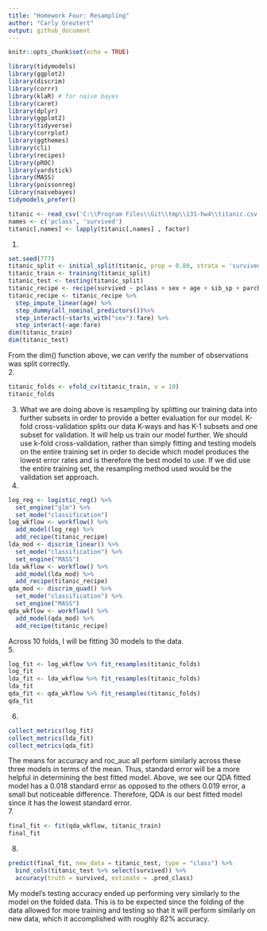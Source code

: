 ```yaml
---
title: "Homework Four: Resampling"
author: "Carly Greutert"
output: github_document
---
```


```r
knitr::opts_chunk$set(echo = TRUE)
```

```r
library(tidymodels)
library(ggplot2)
library(discrim)
library(corrr)
library(klaR) # for naive bayes
library(caret)
library(dplyr)
library(ggplot2)
library(tidyverse)
library(corrplot)
library(ggthemes)
library(cli)
library(recipes)
library(pROC)
library(yardstick)
library(MASS)
library(poissonreg)
library(naivebayes)
tidymodels_prefer()
```

```r
titanic <- read_csv('C:\\Program Files\\Git\\tmp\\131-hw4\\titanic.csv')
names <- c('pclass', 'survived')
titanic[,names] <- lapply(titanic[,names] , factor)
```

1.
```r
set.seed(777)
titanic_split <- initial_split(titanic, prop = 0.80, strata = 'survived')
titanic_train <- training(titanic_split)
titanic_test <- testing(titanic_split)
titanic_recipe <- recipe(survived ~ pclass + sex + age + sib_sp + parch + fare, data = titanic_train)
titanic_recipe <- titanic_recipe %>%
  step_impute_linear(age) %>%
  step_dummy(all_nominal_predictors())%>%
  step_interact(~starts_with("sex"):fare) %>%
  step_interact(~age:fare)
dim(titanic_train)
dim(titanic_test)
```
From the dim() function above, we can verify the number of observations was split correctly.                         
2.
```r
titanic_folds <- vfold_cv(titanic_train, v = 10)
titanic_folds
```

3. What we are doing above is resampling by splitting our training data into further subsets in order to provide a better evaluation for our model. K-fold cross-validation splits our data K-ways and has K-1 subsets and one subset for validation. It will help us train our model further. We should use k-fold cross-validation, rather than simply fitting and testing models on the entire training set in order to decide which model produces the lowest error rates and is therefore the best model to use. If we did use the entire training set, the resampling method used would be the validation set approach.                                                      
4. 
```r
log_reg <- logistic_reg() %>% 
  set_engine("glm") %>% 
  set_mode("classification")
log_wkflow <- workflow() %>% 
  add_model(log_reg) %>% 
  add_recipe(titanic_recipe)
lda_mod <- discrim_linear() %>% 
  set_mode("classification") %>% 
  set_engine("MASS")
lda_wkflow <- workflow() %>% 
  add_model(lda_mod) %>% 
  add_recipe(titanic_recipe)
qda_mod <- discrim_quad() %>% 
  set_mode("classification") %>% 
  set_engine("MASS")
qda_wkflow <- workflow() %>% 
  add_model(qda_mod) %>% 
  add_recipe(titanic_recipe)
```
Across 10 folds, I will be fitting 30 models to the data.                                       
5.
```r
log_fit <- log_wkflow %>% fit_resamples(titanic_folds)
log_fit
lda_fit <- lda_wkflow %>% fit_resamples(titanic_folds)
lda_fit
qda_fit <- qda_wkflow %>% fit_resamples(titanic_folds)
qda_fit
```

6.
```r
collect_metrics(log_fit)
collect_metrics(lda_fit)
collect_metrics(qda_fit)
```
The means for accuracy and roc_auc all perform similarly across these three models in terms of the mean. Thus, standard error will be a more helpful in determining the best fitted model. Above, we see our QDA fitted model has a 0.018 standard error as opposed to the others 0.019 error, a small but noticeable difference. Therefore, QDA is our best fitted model since it has the lowest standard error.                                                                     
7.
```r
final_fit <- fit(qda_wkflow, titanic_train)
final_fit
```

8.
```r
predict(final_fit, new_data = titanic_test, type = "class") %>% 
  bind_cols(titanic_test %>% select(survived)) %>% 
  accuracy(truth = survived, estimate = .pred_class)
```
My model's testing accuracy ended up performing very similarly to the model on the folded data. This is to be expected since the folding of the data allowed for more training and testing so that it will perform similarly on new data, which it accomplished with roughly 82% accuracy. 